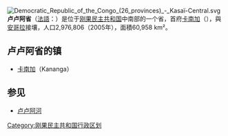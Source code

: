 {{otheruses|卢卢阿}}
[[File:Democratic_Republic_of_the_Congo_(26_provinces)_-_Kasaï-Central.svg|thumb]]
'''卢卢阿省'''（[[法語|法語]]：'''{{lang|fr|Province de la Lulua}}'''）是位于[[刚果民主共和国|刚果民主共和国]]中南部的一个省，首府[[卡南加|卡南加]]（{{lang|fr|Kananga}}），與[[安哥拉|安哥拉]]接壤，人口2,976,806（2005年），面積60,958 km²。

==卢卢阿省的镇==
*[[卡南加|卡南加]]（Kananga）

==参见==
*[[卢卢阿河|卢卢阿河]]

{{DRCongo-geo-stub}}
{{coord|display=title}}
{{RDC}}
[[Category:刚果民主共和国行政区划|Category:刚果民主共和国行政区划]]